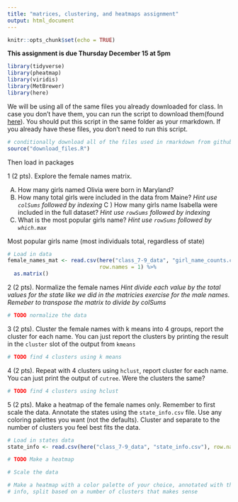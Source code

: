 ```yaml
---
title: "matrices, clustering, and heatmaps assignment"
output: html_document
---
```



```r
knitr::opts_chunk$set(echo = TRUE)
```

**This assignment is due Thursday December 15 at 5pm**

```r
library(tidyverse)
library(pheatmap)
library(viridis)
library(MetBrewer)
library(here)
```

We will be using all of the same files you already downloaded for class. In case you don't have them, you can run the script to download them(found [here]()). You should put this script in the same folder as your rmarkdown. If you already have these files, you don't need to run this script.

```r
# conditionally download all of the files used in rmarkdown from github 
source("download_files.R")
```

Then load in packages


1 (2 pts). Explore the female names matrix.

A) How many girls named Olivia were born in Maryland?
B) How many total girls were included in the data from Maine? *Hint use `colSums` followed by indexing*
C ) How many girls name Isabella were included in the full dataset? *Hint use `rowSums` followed by indexing*
D) What is the most popular girls name? *Hint use `rowSums` followed by `which.max`*

Most popular girls name (most individuals total, regardless of state)

```r
# Load in data
female_names_mat <- read.csv(here("class_7-9_data", "girl_name_counts.csv"),
                             row.names = 1) %>%
  as.matrix()
```

2 (2 pts). Normalize the female names *Hint divide each value by the total values for the state like we did in the matricies exercise for the male names. Remeber to transpose the matrix to divide by colSums*

```r
# TODO normalize the data

```

3 (2 pts). Cluster the female names with k means into 4 groups, report the cluster for each name. You can just report the clusters by printing the result in the `cluster` slot of the output from `kmeans`

```r
# TODO find 4 clusters using k means

```

4 (2 pts). Repeat with 4 clusters using `hclust`, report cluster for each name. You can just print the output of `cutree`. Were the clusters the same?

```r
# TODO find 4 clusters using hclust
```


5 (2 pts). Make a heatmap of the female names only. Remember to first scale the data. Annotate the states using the `state_info.csv` file. Use any coloring palettes you want (not the defaults). Cluster and separate to the number of clusters you feel best fits the data.
```r
# Load in states data
state_info <- read.csv(here("class_7-9_data", "state_info.csv"), row.names = 1)

# TODO Make a heatmap

# Scale the data

# Make a heatmap with a color palette of your choice, annotated with the state
# info, split based on a number of clusters that makes sense

```
